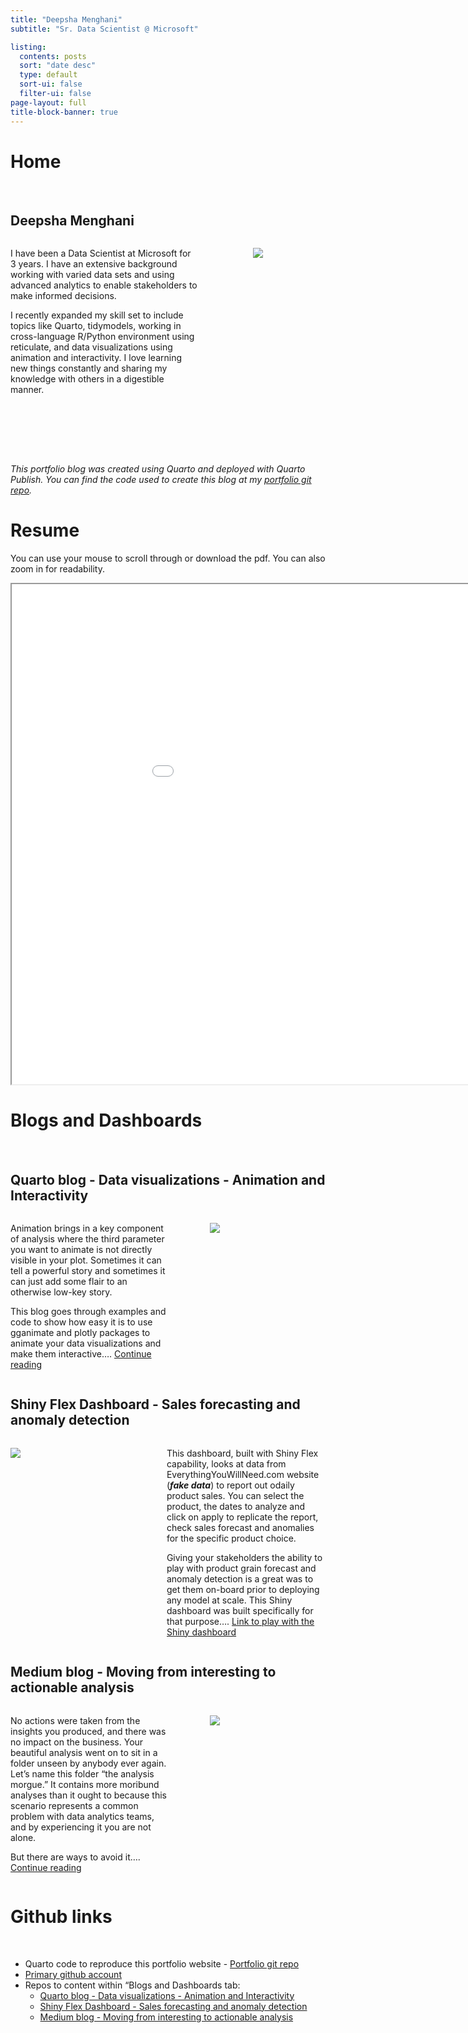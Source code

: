 ```yaml
---
title: "Deepsha Menghani"
subtitle: "Sr. Data Scientist @ Microsoft"

listing:
  contents: posts
  sort: "date desc"
  type: default
  sort-ui: false
  filter-ui: false
page-layout: full
title-block-banner: true
---
```




::: panel-tabset
# Home

<br>

## Deepsha Menghani

::: columns
::: {.column width="65%"}
I have been a Data Scientist at Microsoft for 3 years. I have an extensive background working with varied data sets and using advanced analytics to enable stakeholders to make informed decisions.

I recently expanded my skill set to include topics like Quarto, tidymodels, working in cross-language R/Python environment using reticulate, and data visualizations using animation and interactivity. I love learning new things constantly and sharing my knowledge with others in a digestible manner.
:::

::: {.column width="10%"}
:::

::: {.column width="25%"}
![](linkedinpic.jpg)
:::
::: 

<br><br><br><br>

_This portfolio blog was created using Quarto and deployed with Quarto Publish. You can find the code used to create this blog at my [portfolio git repo](https://github.com/deepshamenghani/Portfolio_DeepshaM)._   

# Resume

::: callout-tip
You can use your mouse to scroll through or download the pdf. You can also zoom in for readability.
:::

<iframe width="1050" height="800" src="Menghani_Deepsha_Resume.pdf">

</iframe>

# Blogs and Dashboards

<br> 


## Quarto blog - Data visualizations - Animation and Interactivity

::: columns
::: {.column width="55%"}
Animation brings in a key component of analysis where the third parameter you want to animate is not directly visible in your plot. Sometimes it can tell a powerful story and sometimes it can just add some flair to an otherwise low-key story.

This blog goes through examples and code to show how easy it is to use gganimate and plotly packages to animate your data visualizations and make them interactive.... [Continue reading](https://deepshamenghani.github.io/gganimate_and_plotly/)
:::

::: {.column width="5%"}
:::

::: {.column width="40%"}
![](usa_population_map_animated.gif)
:::
:::

## Shiny Flex Dashboard - Sales forecasting and anomaly detection

::: columns


::: {.column width="40%"}
![](Sales_Dashboard_shiny_flex.jpg)
:::


::: {.column width="5%"}
:::

::: {.column width="55%"}

This dashboard, built with Shiny Flex capability, looks at data from EverythingYouWillNeed.com website (___fake data___) to report out odaily product sales. You can select the product, the dates to analyze and click on apply to replicate the report, check sales forecast and anomalies for the specific product choice.

Giving your stakeholders the ability to play with product grain forecast and anomaly detection is a great was to get them on-board prior to deploying any model at scale. This Shiny dashboard was built specifically for that purpose.... [Link to play with the Shiny dashboard](https://hzon6a-deepsha-menghani.shinyapps.io/Sales_forecast_anomalies/)
:::


:::


## Medium blog - Moving from interesting to actionable analysis

::: columns

::: {.column width="55%"}
No actions were taken from the insights you produced, and there was no impact on the business. Your beautiful analysis went on to sit in a folder unseen by anybody ever again. Let's name this folder "the analysis morgue." It contains more moribund analyses than it ought to because this scenario represents a common problem with data analytics teams, and by experiencing it you are not alone.

But there are ways to avoid it.... [Continue reading](https://medium.com/p/5d62c929a36c)
:::


::: {.column width="5%"}
:::


::: {.column width="40%"}
![](clusters.png)
:::

:::  

# Github links

<br>  

 - Quarto code to reproduce this portfolio website - [Portfolio git repo](https://github.com/deepshamenghani/Portfolio_DeepshaM)   
 - [Primary github account](https://github.com/deepshamenghani)    
 - Repos to content within "Blogs and Dashboards tab:   
    - [Quarto blog - Data visualizations - Animation and Interactivity](https://github.com/deepshamenghani/gganimate_and_plotly)
    - [Shiny Flex Dashboard - Sales forecasting and anomaly detection](https://github.com/deepshamenghani/ShinyFlex_AnomaliesAndForecast)   
    - [Medium blog - Moving from interesting to actionable analysis](https://medium.com/data-science-at-microsoft/moving-from-interesting-to-actionable-analysis-5d62c929a36c)
    
:::

